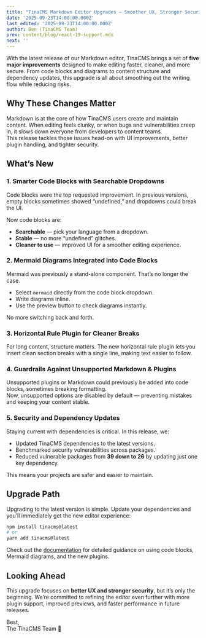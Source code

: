 ```yaml
---
title: "TinaCMS Markdown Editor Upgrades — Smoother UX, Stronger Security"
date: '2025-09-23T14:00:00.000Z'
last_edited: '2025-09-23T14:00:00.000Z'
author: Ben (TinaCMS Team)
prev: content/blog/react-19-support.mdx
next: ''
---
```


With the latest release of our Markdown editor, TinaCMS brings a set of **five major improvements** designed to make editing faster, cleaner, and more secure. From code blocks and diagrams to content structure and dependency updates, this upgrade is all about smoothing out the writing flow while reducing risks.

## Why These Changes Matter

Markdown is at the core of how TinaCMS users create and maintain content. When editing feels clunky, or when bugs and vulnerabilities creep in, it slows down everyone from developers to content teams.  
This release tackles those issues head-on with UI improvements, better plugin handling, and tighter security.

## What’s New

### 1. Smarter Code Blocks with Searchable Dropdowns

Code blocks were the top requested improvement. In previous versions, empty blocks sometimes showed “undefined,” and dropdowns could break the UI.

Now code blocks are:

- **Searchable** — pick your language from a dropdown.  
- **Stable** — no more “undefined” glitches.  
- **Cleaner to use** — improved UI for a smoother editing experience.


### 2. Mermaid Diagrams Integrated into Code Blocks

Mermaid was previously a stand-alone component. That’s no longer the case.

- Select `mermaid` directly from the code block dropdown.  
- Write diagrams inline.  
- Use the preview button to check diagrams instantly.  

No more switching back and forth.


### 3. Horizontal Rule Plugin for Cleaner Breaks

For long content, structure matters. The new horizontal rule plugin lets you insert clean section breaks with a single line, making text easier to follow.


### 4. Guardrails Against Unsupported Markdown & Plugins

Unsupported plugins or Markdown could previously be added into code blocks, sometimes breaking formatting.  
Now, unsupported options are disabled by default — preventing mistakes and keeping your content stable.


### 5. Security and Dependency Updates

Staying current with dependencies is critical. In this release, we:

- Updated TinaCMS dependencies to the latest versions.  
- Benchmarked security vulnerabilities across packages.  
- Reduced vulnerable packages from **39 down to 26** by updating just one key dependency.

This means your projects are safer and easier to maintain.


## Upgrade Path

Upgrading to the latest version is simple. Update your dependencies and you’ll immediately get the new editor experience:

```bash
npm install tinacms@latest
# or
yarn add tinacms@latest
```

Check out the [documentation](https://tina.io/docs) for detailed guidance on using code blocks, Mermaid diagrams, and the new plugins.


## Looking Ahead

This upgrade focuses on **better UX and stronger security**, but it’s only the beginning. We’re committed to refining the editor even further with more plugin support, improved previews, and faster performance in future releases.


Best,  
The TinaCMS Team 🦙
